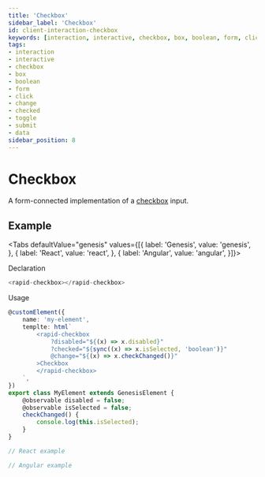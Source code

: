 ```yaml
---
title: 'Checkbox'
sidebar_label: 'Checkbox'
id: client-interaction-checkbox
keywords: [interaction, interactive, checkbox, box, boolean, form, click, change, checked, toggle, submit, data]
tags:
- interaction
- interactive
- checkbox
- box
- boolean
- form
- click
- change
- checked
- toggle
- submit
- data
sidebar_position: 8
---
```



# Checkbox

A form-connected implementation of a [checkbox](https://developer.mozilla.org/en-US/docs/Web/HTML/Element/input/checkbox) input.

## Example

<CheckboxDemo />

<Tabs defaultValue="genesis" values={[{ label: 'Genesis', value: 'genesis', }, { label: 'React', value: 'react', }, { label: 'Angular', value: 'angular', }]}>

<TabItem value="genesis">

Declaration
```typescript
<rapid-checkbox></rapid-checkbox>
```
Usage
```typescript
@customElement({
    name: 'my-element',
    templte: html`
        <rapid-checkbox
            ?disabled="${(x) => x.disabled}"
            ?checked="${sync((x) => x.isSelected, 'boolean')}"
            @change="${(x) => x.checkChanged()}"
        >Checkbox
        </rapid-checkbox>
    `,
})
export class MyElement extends GenesisElement {
    @observable disabled = false;
    @observable isSelected = false;
    checkChanged() {
        console.log(this.isSelected);
    }
}
```

</TabItem>
<TabItem value="react">

```javascript
// React example
```
</TabItem>
<TabItem value="angular">

```javascript
// Angular example
```
</TabItem>
</Tabs>
